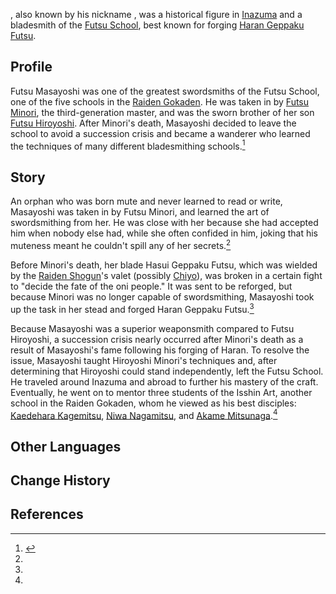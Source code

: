 {{Character Infobox
|type             = Mentioned
|region           = Inazuma
|affiliation      = Futsu School
}}
{{lang|'''Futsu Masayoshi'''|ja=経津政芳}}, also known by his nickname {{lang|'''Masagomaru'''|ja=真砂丸}}, was a historical figure in [[Inazuma]] and a bladesmith of the [[Futsu School]], best known for forging [[Haran Geppaku Futsu]].

==Profile==
Futsu Masayoshi was one of the greatest swordsmiths of the Futsu School, one of the five schools in the [[Raiden Gokaden]]. He was taken in by [[Futsu Minori]], the third-generation master, and was the sworn brother of her son [[Futsu Hiroyoshi]]. After Minori's death, Masayoshi decided to leave the school to avoid a succession crisis and became a wanderer who learned the techniques of many different bladesmithing schools.<ref name="Haran">{{Ref/Weapon|Haran Geppaku Futsu}}</ref>

==Story==
An orphan who was born mute and never learned to read or write, Masayoshi was taken in by Futsu Minori, and learned the art of swordsmithing from her. He was close with her because she had accepted him when nobody else had, while she often confided in him, joking that his muteness meant he couldn't spill any of her secrets.<ref name="Haran" />

Before Minori's death, her blade Hasui Geppaku Futsu, which was wielded by the [[Raiden Shogun]]'s valet (possibly [[Chiyo]]), was broken in a certain fight to "decide the fate of the oni people." It was sent to be reforged, but because Minori was no longer capable of swordsmithing, Masayoshi took up the task in her stead and forged Haran Geppaku Futsu.<ref name="Haran" />

Because Masayoshi was a superior weaponsmith compared to Futsu Hiroyoshi, a succession crisis nearly occurred after Minori's death as a result of Masayoshi's fame following his forging of Haran. To resolve the issue, Masayoshi taught Hiroyoshi Minori's techniques and, after determining that Hiroyoshi could stand independently, left the Futsu School. He traveled around Inazuma and abroad to further his mastery of the craft. Eventually, he went on to mentor three students of the Isshin Art, another school in the Raiden Gokaden, whom he viewed as his best disciples: [[Kaedehara Kagemitsu]], [[Niwa Nagamitsu]], and [[Akame Mitsunaga]].<ref name="Haran" />

==Other Languages==
{{Other Languages
|default_hidden=1
|en      = Futsu Masayoshi
|zhs     = 经津政芳
|zhs_rm  = Jīngjīn Zhèngfāng
|zht     = 經津政芳
|zht_rm  = Jīngjīn Zhèngfāng
|ja      = 経津政芳
|ja_rm   = Futsu Masayoshi
|ko      = 후츠 마사요시
|ko_rm   = Hucheu Masayosi
|es      = Futsu Masayoshi
|fr      = Futsu Masayoshi
|ru      = Фуцу Масаёси
|th      = Futsu Masayoshi
|vi      = Futsu Masayoshi
|de      = Futsu Masayoshi
|id      = Futsu Masayoshi
|pt      = Futsu Masayoshi
|tr      = 
|it      = 
}}

==Change History==
{{Change History|introduced=2.6}}

==References==
{{Reflist}}